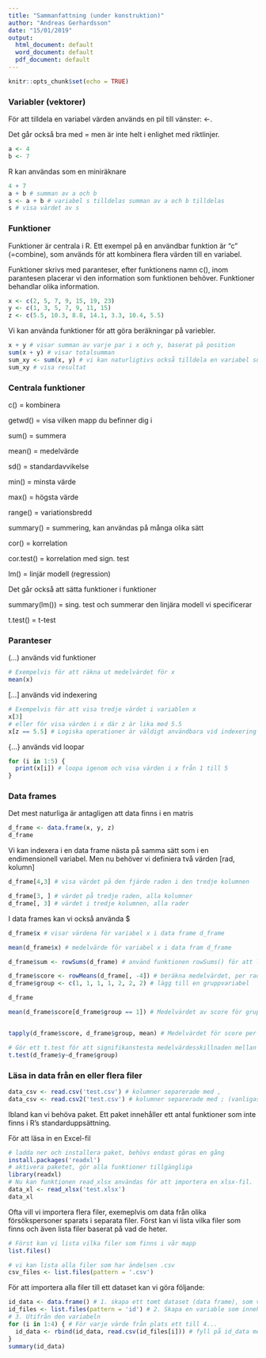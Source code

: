 ```yaml
---
title: "Sammanfattning (under konstruktion)"
author: "Andreas Gerhardsson"
date: "15/01/2019"
output:
  html_document: default
  word_document: default
  pdf_document: default
---
```


```r
knitr::opts_chunk$set(echo = TRUE)
```
### Variabler (vektorer)
För att tilldela en variabel värden används en pil till vänster: <-. 

Det går också bra med = men är inte helt i enlighet med riktlinjer.

``` r
a <- 4
b <- 7
```

R kan användas som en miniräknare
```r
4 + 7
a + b # summan av a och b
s <- a + b # variabel s tilldelas summan av a och b tilldelas 
s # visa värdet av s
```

### Funktioner
Funktioner är centrala i R. Ett exempel på en användbar funktion är "c" (=combine), som används för att kombinera flera värden till en variabel.

Funktioner skrivs med paranteser, efter funktionens namn c(), inom parantesen placerar vi den information som funktionen behöver. Funktioner behandlar olika information.
```r
x <- c(2, 5, 7, 9, 15, 19, 23)
y <- c(1, 3, 5, 7, 9, 11, 15)
z <- c(5.5, 10.3, 8.8, 14.1, 3.3, 10.4, 5.5)
```

Vi kan använda funktioner för att göra beräkningar på variebler.
```r
x + y # visar summan av varje par i x och y, baserat på position
sum(x + y) # visar totalsumman
sum_xy <- sum(x, y) # vi kan naturligtivs också tilldela en variabel summan av x och y
sum_xy # visa resultat

```

### Centrala funktioner
c() = kombinera

getwd() = visa vilken mapp du befinner dig i

sum() = summera

mean() = medelvärde

sd() = standardavvikelse

min() = minsta värde

max() = högsta värde

range() = variationsbredd

summary() = summering, kan användas på många olika sätt

cor() = korrelation

cor.test() = korrelation med sign. test

lm() = linjär modell (regression)

Det går också att sätta funktioner i funktioner

summary(lm()) = sing. test och summerar den linjära modell vi specificerar

t.test() = t-test

### Paranteser
(...) används vid funktioner
```r
# Exempelvis för att räkna ut medelvärdet för x
mean(x)
```
[...] används vid indexering
```r
# Exempelvis för att visa tredje värdet i variablen x
x[3]
# eller för visa värden i x där z är lika med 5.5
x[z == 5.5] # Logiska operationer är väldigt användbara vid indexering

```


{...} används vid loopar
```r
for (i in 1:5) {
  print(x[i]) # loopa igenom och visa värden i x från 1 till 5
}
```


### Data frames
Det mest naturliga är antagligen att data finns i en matris
```r
d_frame <- data.frame(x, y, z)
d_frame
```

Vi kan indexera i en data frame nästa på samma sätt som i en endimensionell variabel. Men nu behöver vi definiera två värden [rad, kolumn]
```r
d_frame[4,3] # visa värdet på den fjärde raden i den tredje kolumnen

d_frame[3, ] # värdet på tredje raden, alla kolumner
d_frame[, 3] # värdet i tredje kolumnen, alla rader
```


I data frames kan vi också använda $
```r

d_frame$x # visar värdena för variabel x i data frame d_frame

mean(d_frame$x) # medelvärde för variabel x i data fram d_frame

d_frame$sum <- rowSums(d_frame) # använd funktionen rowSums() för att lägga till summan av varje rad i d_frame

d_frame$score <- rowMeans(d_frame[, -4]) # beräkna medelvärdet, per rad för alla variabler utom i kolumn 4.
d_frame$group <- c(1, 1, 1, 1, 2, 2, 2) # lägg till en gruppvariabel

d_frame

mean(d_frame$score[d_frame$group == 1]) # Medelvärdet av score för grupp 1


tapply(d_frame$score, d_frame$group, mean) # Medelvärdet för score per grupp

# Gör ett t.test för att signifikanstesta medelvärdesskillnaden mellan grupperna för variabel y
t.test(d_frame$y~d_frame$group)

```

### Läsa in data från en eller flera filer
```r
data_csv <- read.csv('test.csv') # kolumner separerade med ,
data_csv <- read.csv2('test.csv') # kolumner separerade med ; (vanligast för svenska excel)
```

Ibland kan vi behöva paket. Ett paket innehåller ett antal funktioner som inte finns i R's standarduppsättning.

För att läsa in en Excel-fil
```r
# ladda ner och installera paket, behövs endast göras en gång
install.packages('readxl') 
# aktivera paketet, gör alla funktioner tillgängliga
library(readxl)
# Nu kan funktionen read_xlsx användas för att importera en xlsx-fil.
data_xl <- read_xlsx('test.xlsx')
data_xl

```

Ofta vill vi importera flera filer, exemeplvis om data från olika försökspersoner sparats i separata filer. Först kan vi lista vilka filer som finns och även lista filer baserat på vad de heter.
```r
# Först kan vi lista vilka filer som finns i vår mapp
list.files()

# vi kan lista alla filer som har ändelsen .csv
csv_files <- list.files(pattern = '.csv')
```

För att importera alla filer till ett dataset kan vi göra följande:
```r
id_data <- data.frame() # 1. skapa ett tomt dataset (data frame), som vi ska fylla sen
id_files <- list.files(pattern = 'id') # 2. Skapa en variable som innehåller  namnen på de filer vi är intresserade av. I det här fallet de som innehåller "id" någonstans.
# 3. Utifrån den variabeln 
for (i in 1:4) { # För varje värde från plats ett till 4...
  id_data <- rbind(id_data, read.csv(id_files[i])) # fyll på id_data med data från filerna i variabeln id_files
}
summary(id_data)
```

